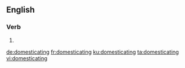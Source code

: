 
==English==

===Verb===
{{head|en|present participle}}

# {{present participle of|domesticate|lang=en}}

[[de:domesticating]]
[[fr:domesticating]]
[[ku:domesticating]]
[[ta:domesticating]]
[[vi:domesticating]]